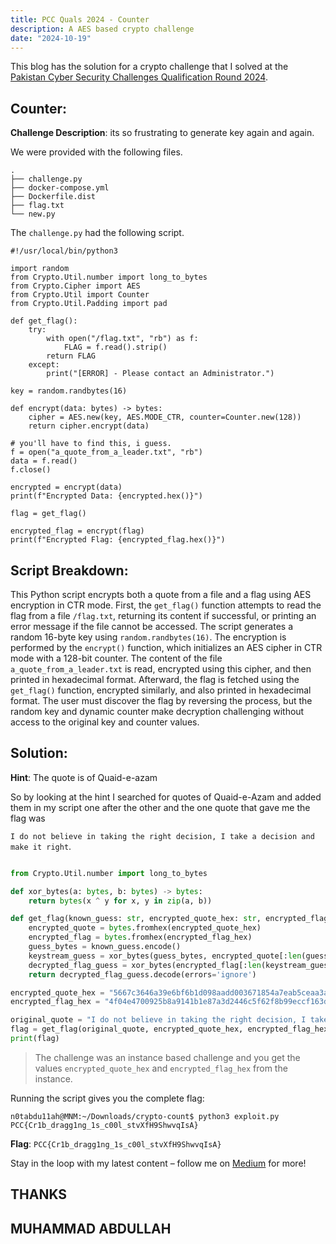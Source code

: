 ```yaml
---
title: PCC Quals 2024 - Counter
description: A AES based crypto challenge
date: "2024-10-19"
---
```


This blog has the solution for a crypto challenge that I solved at the [Pakistan Cyber Security Challenges Qualification Round 2024](https://ctf-pcc.nccs.pk/).

## Counter:
**Challenge Description**: its so frustrating to generate key again and again. 

We were provided with the following files.

```console
.
├── challenge.py
├── docker-compose.yml
├── Dockerfile.dist
├── flag.txt
└── new.py
```

The `challenge.py` had the following script.

```
#!/usr/local/bin/python3

import random
from Crypto.Util.number import long_to_bytes
from Crypto.Cipher import AES
from Crypto.Util import Counter
from Crypto.Util.Padding import pad

def get_flag():
    try:
        with open("/flag.txt", "rb") as f:
            FLAG = f.read().strip()
        return FLAG
    except:
        print("[ERROR] - Please contact an Administrator.")

key = random.randbytes(16)

def encrypt(data: bytes) -> bytes:
    cipher = AES.new(key, AES.MODE_CTR, counter=Counter.new(128))
    return cipher.encrypt(data)

# you'll have to find this, i guess.
f = open("a_quote_from_a_leader.txt", "rb")
data = f.read()
f.close()

encrypted = encrypt(data)
print(f"Encrypted Data: {encrypted.hex()}")

flag = get_flag()

encrypted_flag = encrypt(flag)
print(f"Encrypted Flag: {encrypted_flag.hex()}")
```

## Script Breakdown:
This Python script encrypts both a quote from a file and a flag using AES encryption in CTR mode. First, the `get_flag()` function attempts to read the flag from a file `/flag.txt`, returning its content if successful, or printing an error message if the file cannot be accessed. The script generates a random 16-byte key using `random.randbytes(16)`. The encryption is performed by the `encrypt()` function, which initializes an AES cipher in CTR mode with a 128-bit counter. The content of the file `a_quote_from_a_leader.txt` is read, encrypted using this cipher, and then printed in hexadecimal format. Afterward, the flag is fetched using the `get_flag()` function, encrypted similarly, and also printed in hexadecimal format. The user must discover the flag by reversing the process, but the random key and dynamic counter make decryption challenging without access to the original key and counter values.

## Solution:
**Hint**: The quote is of Quaid-e-azam

So by looking at the hint I searched for quotes of Quaid-e-Azam and added them in my script one after the other and the one quote that gave me the flag was 

`I do not believe in taking the right decision, I take a decision and make it right`.

```python

from Crypto.Util.number import long_to_bytes

def xor_bytes(a: bytes, b: bytes) -> bytes:
    return bytes(x ^ y for x, y in zip(a, b))

def get_flag(known_guess: str, encrypted_quote_hex: str, encrypted_flag_hex: str):
    encrypted_quote = bytes.fromhex(encrypted_quote_hex)
    encrypted_flag = bytes.fromhex(encrypted_flag_hex)
    guess_bytes = known_guess.encode()
    keystream_guess = xor_bytes(guess_bytes, encrypted_quote[:len(guess_bytes)])
    decrypted_flag_guess = xor_bytes(encrypted_flag[:len(keystream_guess)], keystream_guess)
    return decrypted_flag_guess.decode(errors='ignore')

encrypted_quote_hex = "5667c3646a39e6bf6b1d098aadd003671854a7eab5ceaa3ad1ba21a9754cded388dc883114f7b1ee9aafb360c2d7ca48e8974903636a3f39b623784e344404bd8c29e178d08b033534848bf408e55f8292586f"
encrypted_flag_hex = "4f04e4700925b8a9141b1e87a3d2446c5f62f8b99eccf163d38272a96b7198e9d8e8883242e29dfeb2a1"

original_quote = "I do not believe in taking the right decision, I take a decision and make it right."
flag = get_flag(original_quote, encrypted_quote_hex, encrypted_flag_hex)
print(flag)
```

> The challenge was an instance based challenge and you get the values `encrypted_quote_hex` and `encrypted_flag_hex` from the instance.

Running the script gives you the complete flag:

```console
n0tabdu11ah@MNM:~/Downloads/crypto-count$ python3 exploit.py 
PCC{Cr1b_dragg1ng_1s_c00l_stvXfH9ShwvqIsA}
```

**Flag**: `PCC{Cr1b_dragg1ng_1s_c00l_stvXfH9ShwvqIsA}`

Stay in the loop with my latest content – follow me on [Medium](https://medium.com/@iabdullah_215) for more!

## THANKS

## MUHAMMAD ABDULLAH
